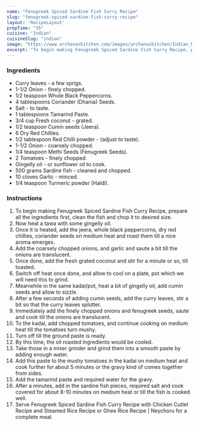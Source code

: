 ---
name: "Fenugreek Spiced Sardine Fish Curry Recipe"
slug: "fenugreek-spiced-sardine-fish-curry-recipe"
layout: 'RecipeLayout'
prepTime: "35"
cuisine: "Indian"
cuisineSlug: "indian"
image: "https://www.archanaskitchen.com/images/archanaskitchen/Indian_Non_Veg_Recipes/Grandmas_s_fish_curry_recipe.jpg"
excerpt: "To begin making Fenugreek Spiced Sardine Fish Curry Recipe, prepare all the ingredients first, clean the fish and chop it to desired size"
---

### Ingredients

- Curry leaves - a few sprigs.
- 1-1/2 Onion - finely chopped.
- 1/2 teaspoon Whole Black Peppercorns.
- 4 tablespoons Coriander (Dhania) Seeds.
- Salt - to taste.
- 1 tablespoons Tamarind Paste.
- 3/4 cup Fresh coconut - grated.
- 1/2 teaspoon Cumin seeds (Jeera).
- 6 Dry Red Chillies.
- 1/2 tablespoon Red Chilli powder - (adjust to taste).
- 1-1/2 Onion - coarsely chopped.
- 1/4 teaspoon Methi Seeds (Fenugreek Seeds).
- 2 Tomatoes - finely chopped.
- Gingelly oil - or sunflower oil to cook.
- 500 grams Sardine fish - cleaned and chopped.
- 10 cloves Garlic - minced.
- 1/4 teaspoon Turmeric powder (Haldi).

### Instructions

1. To begin making Fenugreek Spiced Sardine Fish Curry Recipe, prepare all the ingredients first, clean the fish and chop it to desired size.
1. Now heat a tawa with some gingelly oil.
1. Once it is heated, add the jeera, whole black peppercorns, dry red chillies, coriander seeds on medium heat and roast them till a nice aroma emerges.
1. Add the coarsely chopped onions, and garlic and saute a bit till the onions are translucent.
1. Once done, add the fresh grated coconut and stir for a minute or so, till toasted.
1. Switch off heat once done, and allow to cool on a plate, pot which we will need this to grind.
1. Meanwhile in the same kadai/pot, heat a bit of gingelly oil, add cumin seeds and allow to sizzle.
1. After a few seconds of adding cumin seeds, add the curry leaves, stir a bit so that the curry leaves splutter.
1. Immediately add the finely chopped onions and fenugreek seeds, saute and cook till the onions are translucent.
1. To the kadai, add chopped tomatoes, and continue cooking on medium heat till the tomatoes turn mushy.
1. Turn off till the ground paste is ready.
1. By this time, the oil roasted ingredients would be cooled.
1. Take those in a mixer grinder and grind them into a smooth paste by adding enough water.
1. Add this paste to the mushy tomatoes in the kadai on medium heat and cook further for about 5 minutes or the gravy kind of comes together from sides.
1. Add the tamarind paste and required water for the gravy.
1. After a minutes, add in the sardine fish pieces, required salt and cook covered for about 8-10 minutes on medium heat or till the fish is cooked well.
1. Serve Fenugreek Spiced Sardine Fish Curry Recipe with Chicken Cutlet Recipe and Steamed Rice Recipe  or Ghee Rice Recipe | Neychoru for a complete meal.
